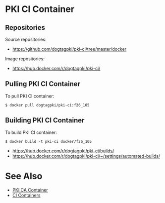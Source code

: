 = PKI CI Container =

== Repositories ==

Source repositories:

* https://github.com/dogtagpki/pki-ci/tree/master/docker

Image repositories:

* https://hub.docker.com/r/dogtagpki/pki-ci/

== Pulling PKI CI Container ==

To pull PKI CI container:

<pre>
$ docker pull dogtagpki/pki-ci:f26_105
</pre>

== Building PKI CI Container ==

To build PKI CI container:

<pre>
$ docker build -t pki-ci docker/f26_105
</pre>

* https://hub.docker.com/r/dogtagpki/pki-ci/builds/
* https://hub.docker.com/r/dogtagpki/pki-ci/~/settings/automated-builds/

= See Also =

* [[PKI CA Container]]
* [[CI Containers]]